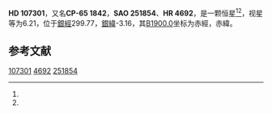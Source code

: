 {{Starbox begin
| name = HD 107301
}}
{{Starbox observe
| epoch = [[J2000.0|J2000.0]]
| constell = {{星座名待查}}<ref name=SIMBAD>{{cite web
 | url=http://simbad.u-strasbg.fr/simbad/sim-id?Ident=HR+4692
 | title =Pulsating variable Star
 | publisher=Centre de Données astronomiques de Strasbourg
 | work=SIMBAD
 | accessdate=2012-07-13}}</ref><ref name=DATA>{{cite web
 | url=http://vizier.u-strasbg.fr/viz-bin/VizieR-5?-out.add=.&-source=5050&-corr=PK=HR&-out.max=9999&HR=4692
 | title=VizieR Detailed Page
 | accessdate=2012-07-13
 | archive-date=2016-03-05
 | archive-url=https://web.archive.org/web/20160305001757/http://vizier.u-strasbg.fr/viz-bin/VizieR-5?-out.add=.&-source=5050&-corr=PK=HR&-out.max=9999&HR=4692
 | dead-url=no
 }}</ref>
| 星官 = 
| ra = {{RA|12|20|28}}<ref name=SIMBAD /><ref name=DATA />
| dec = {{DEC|-65|50|34}}<ref name=SIMBAD /><ref name=DATA />
| appmag_v = 6.21<ref name=SIMBAD /><ref name=DATA />
}}
{{Starbox character
| class = B9V<ref name=SIMBAD /><ref name=DATA />
| b-v = -0.04<ref name=SIMBAD /><ref name=DATA />
| u-b = -0.15<ref name=SIMBAD /><ref name=DATA />
| r-i = <ref name=SIMBAD /><ref name=DATA />
| variable = 
}}
{{Starbox astrometry
| radial_v = -0.15
| prop_mo_ra = -8
| parallax = 
| p_error = 
}}
{{Starbox catalog
| names =CP-65 1842，[[SAO星表|SAO]] 251854，[[HD星表|HD]] 107301，[[HR星表|HR]] 4692}}
{{Starbox reference |Simbad=HR+4692}}
{{Starbox end}}

'''HD 107301'''，又名'''CP-65 1842'''，'''SAO 251854'''、'''HR 4692'''，是一颗恒星<ref name=SIMBAD /><ref name=DATA />，视星等为6.21，位于[[銀道座標系|銀經]]299.77，[[銀道座標系|銀緯]]-3.16，其[[B1900.0|B1900.0]]坐标为赤經{{RA|12|14|58.8}}，赤緯{{DEC|-65|-3.16|14}}。

== 参考文献 ==
{{reflist}}

{{star-stub}}

[[Category:HD和HDE天體|107301]]
[[Category:HR天體|4692]]
[[Category:SAO天體|251854]]